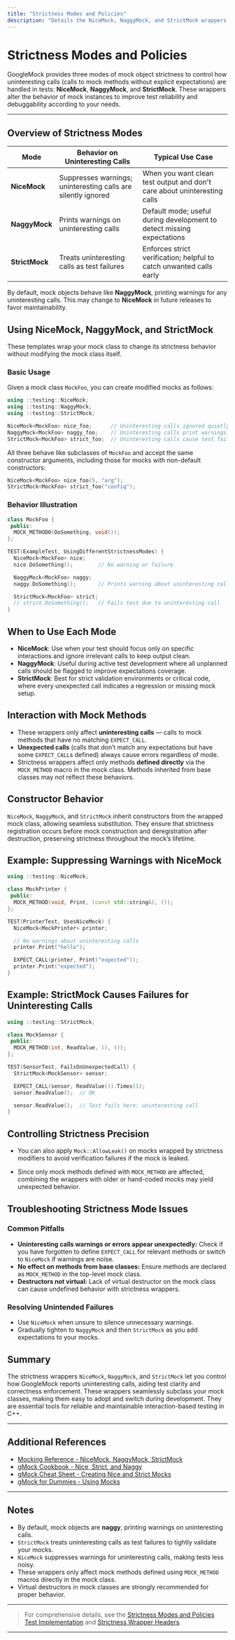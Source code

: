 ```yaml
---
title: "Strictness Modes and Policies"
description: "Details the NiceMock, NaggyMock, and StrictMock wrappers, highlighting their impact on test reliability and debuggability. Demonstrates when and how to apply each mode, and how to interpret errors arising from unexpected mock method calls."
---
```


# Strictness Modes and Policies

GoogleMock provides three modes of mock object strictness to control how uninteresting calls (calls to mock methods without explicit expectations) are handled in tests: **NiceMock**, **NaggyMock**, and **StrictMock**. These wrappers alter the behavior of mock instances to improve test reliability and debuggability according to your needs.

---

## Overview of Strictness Modes

| Mode         | Behavior on Uninteresting Calls                          | Typical Use Case                                    |
|--------------|----------------------------------------------------------|----------------------------------------------------|
| **NiceMock** | Suppresses warnings; uninteresting calls are silently ignored | When you want clean test output and don't care about uninteresting calls |
| **NaggyMock**| Prints warnings on uninteresting calls                    | Default mode; useful during development to detect missing expectations |
| **StrictMock**| Treats uninteresting calls as test failures              | Enforces strict verification; helpful to catch unwanted calls early |

By default, mock objects behave like **NaggyMock**, printing warnings for any uninteresting calls. This may change to **NiceMock** in future releases to favor maintainability.


## Using NiceMock, NaggyMock, and StrictMock

These templates wrap your mock class to change its strictness behavior without modifying the mock class itself.

### Basic Usage

Given a mock class `MockFoo`, you can create modified mocks as follows:

```cpp
using ::testing::NiceMock;
using ::testing::NaggyMock;
using ::testing::StrictMock;

NiceMock<MockFoo> nice_foo;      // Uninteresting calls ignored quietly.
NaggyMock<MockFoo> naggy_foo;    // Uninteresting calls print warnings.
StrictMock<MockFoo> strict_foo;  // Uninteresting calls cause test failures.
```

All three behave like subclasses of `MockFoo` and accept the same constructor arguments, including those for mocks with non-default constructors:

```cpp
NiceMock<MockFoo> nice_foo(5, "arg");
StrictMock<MockFoo> strict_foo("config");
```

### Behavior Illustration

```cpp
class MockFoo {
 public:
  MOCK_METHOD0(DoSomething, void());
};

TEST(ExampleTest, UsingDifferentStrictnessModes) {
  NiceMock<MockFoo> nice;
  nice.DoSomething();        // No warning or failure

  NaggyMock<MockFoo> naggy;
  naggy.DoSomething();       // Prints warning about uninteresting call

  StrictMock<MockFoo> strict;
  // strict.DoSomething();   // Fails test due to uninteresting call
}
```

## When to Use Each Mode

- **NiceMock**: Use when your test should focus only on specific interactions and ignore irrelevant calls to keep output clean.
- **NaggyMock**: Useful during active test development where all unplanned calls should be flagged to improve expectations coverage.
- **StrictMock**: Best for strict validation environments or critical code, where every unexpected call indicates a regression or missing mock setup.

## Interaction with Mock Methods

- These wrappers only affect **uninteresting calls** — calls to mock methods that have no matching `EXPECT_CALL`.
- **Unexpected calls** (calls that don’t match any expectations but have some `EXPECT_CALL`s defined) always cause errors regardless of mode.
- Strictness wrappers affect only methods **defined directly** via the `MOCK_METHOD` macro in the mock class. Methods inherited from base classes may not reflect these behaviors.

## Constructor Behavior

`NiceMock`, `NaggyMock`, and `StrictMock` inherit constructors from the wrapped mock class, allowing seamless substitution. They ensure that strictness registration occurs before mock construction and deregistration after destruction, preserving strictness throughout the mock’s lifetime.

## Example: Suppressing Warnings with NiceMock

```cpp
using ::testing::NiceMock;

class MockPrinter {
 public:
  MOCK_METHOD(void, Print, (const std::string&), ());
};

TEST(PrinterTest, UsesNiceMock) {
  NiceMock<MockPrinter> printer;

  // No warnings about uninteresting calls
  printer.Print("hello");

  EXPECT_CALL(printer, Print("expected"));
  printer.Print("expected");
}
```

## Example: StrictMock Causes Failures for Uninteresting Calls

```cpp
using ::testing::StrictMock;

class MockSensor {
 public:
  MOCK_METHOD(int, ReadValue, (), ());
};

TEST(SensorTest, FailsOnUnexpectedCall) {
  StrictMock<MockSensor> sensor;

  EXPECT_CALL(sensor, ReadValue()).Times(1);
  sensor.ReadValue();  // OK

  sensor.ReadValue();  // Test fails here: uninteresting call
}
```

## Controlling Strictness Precision

- You can also apply `Mock::AllowLeak()` on mocks wrapped by strictness modifiers to avoid verification failures if the mock is leaked.

- Since only mock methods defined with `MOCK_METHOD` are affected, combining the wrappers with older or hand-coded mocks may yield unexpected behavior.

## Troubleshooting Strictness Mode Issues

### Common Pitfalls

- **Uninteresting calls warnings or errors appear unexpectedly:** Check if you have forgotten to define `EXPECT_CALL` for relevant methods or switch to `NiceMock` if warnings are noise.
- **No effect on methods from base classes:** Ensure methods are declared as `MOCK_METHOD` in the top-level mock class.
- **Destructors not virtual:** Lack of virtual destructor on the mock class can cause undefined behavior with strictness wrappers.

### Resolving Unintended Failures

- Use `NiceMock` when unsure to silence unnecessary warnings.
- Gradually tighten to `NaggyMock` and then `StrictMock` as you add expectations to your mocks.


## Summary

The strictness wrappers `NiceMock`, `NaggyMock`, and `StrictMock` let you control how GoogleMock reports uninteresting calls, aiding test clarity and correctness enforcement. These wrappers seamlessly subclass your mock classes, making them easy to adopt and switch during development. They are essential tools for reliable and maintainable interaction-based testing in C++.

---

## Additional References

- [Mocking Reference - NiceMock, NaggyMock, StrictMock](https://google.github.io/googletest/reference/mocking.html#NiceMock)
- [gMock Cookbook - Nice, Strict, and Naggy](https://google.github.io/googletest/gmock_cook_book.html#NiceStrictNaggy)
- [gMock Cheat Sheet - Creating Nice and Strict Mocks](https://google.github.io/googletest/gmock_cheat_sheet.html#MockClass)
- [gMock for Dummies - Using Mocks](https://google.github.io/googletest/gmock_for_dummies.html#using-mocks)

---

## Notes

- By default, mock objects are **naggy**, printing warnings on uninteresting calls.
- `StrictMock` treats uninteresting calls as test failures to tightly validate your mocks.
- `NiceMock` suppresses warnings for uninteresting calls, making tests less noisy.
- These wrappers only affect mock methods defined using `MOCK_METHOD` macros directly in the mock class.
- Virtual destructors in mock classes are strongly recommended for proper behavior.

---

> For comprehensive details, see the [Strictness Modes and Policies Test Implementation](https://github.com/google/googletest/blob/main/googlemock/test/gmock-nice-strict_test.cc) and [Strictness Wrapper Headers](https://github.com/google/googletest/blob/main/googlemock/include/gmock/gmock-nice-strict.h).

---